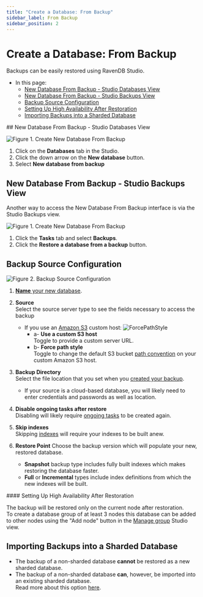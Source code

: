 ```yaml
---
title: "Create a Database: From Backup"
sidebar_label: From Backup
sidebar_position: 2
---
```



# Create a Database: From Backup
<Admonition type="note" title="Note">

Backups can be easily restored using RavenDB Studio.  

* In this page:  
  * [New Database From Backup - Studio Databases View](../../../studio/database/create-new-database/from-backup#new-database-from-backup---studio-databases-view)  
  * [New Database From Backup - Studio Backups View](../../../studio/database/create-new-database/from-backup#new-database-from-backup---studio-backups-view)  
  * [Backup Source Configuration](../../../studio/database/create-new-database/from-backup#backup-source-configuration)  
  * [Setting Up High Availability After Restoration](../../../studio/database/create-new-database/from-backup#setting-up-high-availability-after-restoration)  
  * [Importing Backups into a Sharded Database](../../../studio/database/create-new-database/from-backup#importing-backups-into-a-sharded-database)  

</Admonition>
## New Database From Backup - Studio Databases View

![Figure 1. Create New Database From Backup](./assets/new-database-from-backup-1.png)

 1. Click on the **Databases** tab in the Studio.  
 2. Click the down arrow on the **New database** button.  
 3. Select **New database from backup**  



## New Database From Backup - Studio Backups View
Another way to access the New Database From Backup interface is via the Studio Backups view.

![Figure 1. Create New Database From Backup](./assets/backup-task-view1.png)

1. Click the **Tasks** tab and select **Backups**.
2. Click the **Restore a database from a backup** button.



## Backup Source Configuration

![Figure 2. Backup Source Configuration](./assets/new-database-from-backup-2.png)

1. [**Name** your new database](../../../studio/database/create-new-database/general-flow#2.-database-name).  

2. **Source**  
   Select the source server type to see the fields necessary to access the backup
   * If you use an [Amazon S3](https://aws.amazon.com/s3/) custom host:
     ![ForcePathStyle](./assets/studio-force-path-style.png)
      * a- **Use a custom S3 host**  
        Toggle to provide a custom server URL.  
      * b- **Force path style**  
        Toggle to change the default S3 bucket [path convention](https://aws.amazon.com/blogs/aws/amazon-s3-path-deprecation-plan-the-rest-of-the-story/) on your custom Amazon S3 host.  


3. **Backup Directory**  
   Select the file location that you set when you [created your backup](../../../studio/database/tasks/backup-task).  
    * If your source is a cloud-based database, you will likely need to enter credentials and passwords as well as location.  

4. **Disable ongoing tasks after restore**  
   Disabling will likely require [ongoing tasks](../../../studio/database/tasks/ongoing-tasks/general-info) to be created again.  

5. **Skip indexes**  
   Skipping [indexes](../../../indexes/what-are-indexes) will require your indexes to be built anew.  

6. **Restore Point** 
   Choose the backup version which will populate your new, restored database.  
   * **Snapshot** backup type includes fully built indexes which makes restoring the database faster.  
   * **Full** or **Incremental** types include index definitions from which the new indexes will be built.  
   
<Admonition type="note" title="Note">
#### Setting Up High Availability After Restoration 

The backup will be restored only on the current node after restoration.  
To create a database group of at least 3 nodes this database can be added to other nodes 
using the "Add node" button in the [Manage group](../../../studio/database/settings/manage-database-group#database-group-topology---actions) 
Studio view.

</Admonition>


## Importing Backups into a Sharded Database

* The backup of a non-sharded database **cannot** be restored as a new sharded database.  
* The backup of a non-sharded database **can**, however, be imported into an existing sharded database.  
  Read more about this option [here](../../../sharding/migration#backup).  




